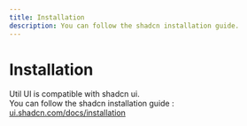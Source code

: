 ```yaml
---
title: Installation
description: You can follow the shadcn installation guide.
---
```


# Installation

Util UI is compatible with shadcn ui.  
You can follow the shadcn installation guide : [ui.shadcn.com/docs/installation](https://ui.shadcn.com/docs/installation)
